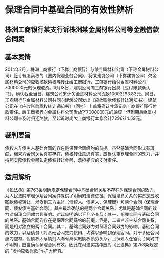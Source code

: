 # 保理合同中基础合同的有效性辨析

  

## 株洲工商银行某支行诉株洲某金属材料公司等金融借款合同案

## 基本案情

2014年3月，株洲工商银行（下称工商银行）与某金属材料公司（下称金属材料公司）签订有追索权的《国内保理业务合同》，将某建筑公司（下称建筑公司）欠金属材料公司的应收账款债权等转让给工商银行，工商银行给付金属材料公司7000000元的保理融资。3月13日，建筑公司向工商银行出具《应付账款确认书》，确认截至当日，建筑公司累计欠金属材料公司货款10003263.83元。同日，工商银行与金属材料公司共同向建筑公司发出《应收账款债权转让通知书》。建筑公司在《应收账款债权转让通知书》（回执）上盖章确认并承诺向工商银行履行付款责任。后工商银行向金属材料公司发放了7000000元的融资，但到期后金属材料公司未及时归还欠款，至起诉时尚欠工商银行本息合计7296214.59元。

## 裁判要旨

债权人与债务人基础合同的存在是保理合同缔约的前提。虽然基础合同形式有瑕疵，但双方合同关系真实存在，债权转让意思真实，应当认定保理合同的效力，并按照实际债权金额认定债权转让金额，承担相应的支付责任。

## 适用解析

《民法典》第763条明确规定保理合同中基础合同关系不存在时保理合同的效力，为人民法院审理保理合同案件提供了明确的法律依据。保理法律关系的实质是应收账款债权转让，涉及到三方主体（债权人、债务人、保理商）和两个合同（保理合同、债权债务基础合同）。其中最难确认的是两个合同关系，尤其是基础合同的效力对保理合同效力的影响。对此应明确以下几个关系：其一，保理合同与基础合同的关系。基础合同的存在是保理合同缔约的前提。但是，二者并非主从合同关系，而是相对独立的两个合同。其二，基础合同效力对保理合同效力的影响。基础合同的效力，以及债务人对基础合同效力抗辩，均得以影响到保理合同。对于基础合同虽为虚构，但债权人与债务人确有真实的债权债务关系，且保理人在签订合同时并不明知，应当确认保理合同有效。因此在司法实践中应对《民法典》第763条规定的 “虚构应收账款”作扩大解释。